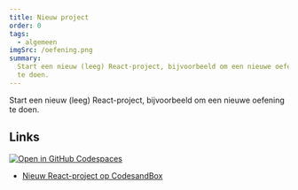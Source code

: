 ```yaml
---
title: Nieuw project
order: 0
tags:
  - algemeen
imgSrc: /oefening.png
summary:
  Start een nieuw (leeg) React-project, bijvoorbeeld om een nieuwe oefening
  te doen.
---
```


Start een nieuw (leeg) React-project, bijvoorbeeld om een nieuwe oefening
te doen.

## Links
[![Open in GitHub Codespaces](https://github.com/codespaces/badge.svg)](https://github.com/codespaces/new?hide_repo_select=true&ref=main&repo=597837686&machine=basicLinux32gb&devcontainer_path=.devcontainer%2Fnieuw-project%2Fdevcontainer.json&location=WestEurope)

- [Nieuw React-project op CodesandBox](https://githubbox.com/annbeemsterboer/reactjs-basis/tree/main/oefeningen/template)
